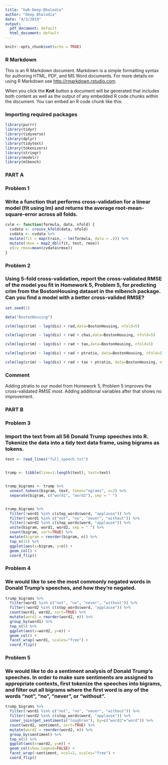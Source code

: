 ```yaml
---
title: "hw6-Deep-Bhalodia"
author: "Deep Bhalodia"
date: "4/3/2019"
output:
  pdf_document: default
  html_document: default
---
```


```r
knitr::opts_chunk$set(echo = TRUE)
```

### R Markdown

This is an R Markdown document. Markdown is a simple formatting syntax for authoring HTML, PDF, and MS Word documents. For more details on using R Markdown see <http://rmarkdown.rstudio.com>.

When you click the **Knit** button a document will be generated that includes both content as well as the output of any embedded R code chunks within the document. You can embed an R code chunk like this:

### Importing required packages
```r

library(purrr)
library(tidyr)
library(tidyverse)
library(dplyr)
library(tidytext)
library(tokenizers)
library(stringr)
library(modelr)
library(mlbench)

```
### PART A

### Problem 1

### Write a function that performs cross-validation for a linear model (fit using lm) and returns the average root-mean-square-error across all folds. 

```r
cvlm <- function(formula, data, nfold) {
  cvdata <- crossv_kfold(data, nfold)
  cvdata <- cvdata %>%
  mutate(fit = map(train, ~ lm(formula, data = .))) %>%
  mutate(rmse = map2_dbl(fit, test, rmse))
  c(cv_rmse=mean(cvdata$rmse))
}
```

### Problem 2

### Using 5-fold cross-validation, report the cross-validated RMSE of the model you fit in Homework 5, Problem 5, for predicting crim from the BostonHousing dataset in the mlbench package. Can you find a model with a better cross-valided RMSE?

```r
set.seed(1)

data("BostonHousing")

cvlm(log(crim) ~ log(dis) + rad,data=BostonHousing, nfold=5)

cvlm(log(crim) ~ log(dis) + rad + chas,data=BostonHousing, nfold=5)

cvlm(log(crim) ~ log(dis) + rad + tax,data=BostonHousing, nfold=5)

cvlm(log(crim) ~ log(dis) + rad + ptratio, data=BostonHousing, nfold=5)

cvlm(log(crim) ~ log(dis) + rad + tax + ptratio, data=BostonHousing, nfold=5)
```

### Comment

Adding ptratio to our model from Homework 5, Problem 5 improves the cross-validated RMSE most. Adding additional variables after that shows no improvement.

### PART B

### Problem 3

### Import the text from all 56 Donald Trump speeches into R. Tokenize the data into a tidy text data frame, using bigrams as tokens. 

```r
text <- read_lines("full_speech.txt")


trump <- tibble(line=1:length(text), text=text) 


trump_bigrams <- trump %>%
  unnest_tokens(bigram, text, token="ngrams", n=2) %>%
  separate(bigram, c("word1", "word2"), sep = " ") 


trump_bigrams %>%
  filter(!word1 %in% c(stop_words$word, "applause")) %>%
  filter(!word1 %in% c("not", "no", "never", "without")) %>%
  filter(!word2 %in% c(stop_words$word, "applause")) %>%
  unite(bigram, word1, word2, sep = " ") %>%
  count(bigram, sort=TRUE) %>%
  mutate(bigram = reorder(bigram, n)) %>%
  top_n(15) %>%
  ggplot(aes(x=bigram, y=n)) +
  geom_col() +
  coord_flip()
```

### Problem 4

### We would like to see the most commonly negated words in Donald Trump’s speeches, and how they’re negated. 

```r
trump_bigrams %>%
  filter(word1 %in% c("not", "no", "never", "without")) %>%
  filter(!word2 %in% c(stop_words$word, "applause")) %>%
  count(word1, word2, sort=TRUE) %>%
  mutate(word2 = reorder(word2, n)) %>%
  group_by(word1) %>%
  top_n(5) %>%
  ggplot(aes(x=word2, y=n)) +
  geom_col() +
  facet_wrap(~word1, scales="free") +
  coord_flip()
```


### Problem 5 

### We would like to do a sentiment analysis of Donald Trump’s speeches. In order to make sure sentiments are assigned to appropriate contexts, first tokenize the speeches into bigrams, and filter out all bigrams where the first word is any of the words “not”, “no”, “never”, or “without”.

```r
trump_bigrams %>%
  filter(!word1 %in% c("not", "no", "never", "without")) %>%
  filter(!word2 %in% c(stop_words$word, "applause")) %>%
  inner_join(get_sentiments("loughran"), by=c("word2"="word")) %>%
  count(word2, sentiment, sort=TRUE) %>%
  mutate(word2 = reorder(word2, n)) %>%
  group_by(sentiment) %>%
  top_n(5) %>%
  ggplot(aes(x=word2, y=n)) +
  geom_col(show.legend=FALSE) +
  facet_wrap(~sentiment, ncol=2, scales="free") +
  coord_flip()
```